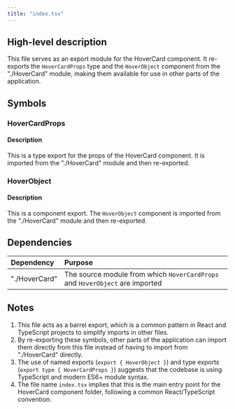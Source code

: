 ```yaml
---
title: "index.tsx"
---
```


## High-level description
This file serves as an export module for the HoverCard component. It re-exports the `HoverCardProps` type and the `HoverObject` component from the "./HoverCard" module, making them available for use in other parts of the application.

## Symbols

### HoverCardProps
#### Description
This is a type export for the props of the HoverCard component. It is imported from the "./HoverCard" module and then re-exported.

### HoverObject
#### Description
This is a component export. The `HoverObject` component is imported from the "./HoverCard" module and then re-exported.

## Dependencies
| Dependency | Purpose |
|:-----------|:--------|
| "./HoverCard" | The source module from which `HoverCardProps` and `HoverObject` are imported |

## Notes
1. This file acts as a barrel export, which is a common pattern in React and TypeScript projects to simplify imports in other files.
2. By re-exporting these symbols, other parts of the application can import them directly from this file instead of having to import from "./HoverCard" directly.
3. The use of named exports (`export { HoverObject }`) and type exports (`export type { HoverCardProps }`) suggests that the codebase is using TypeScript and modern ES6+ module syntax.
4. The file name `index.tsx` implies that this is the main entry point for the HoverCard component folder, following a common React/TypeScript convention.